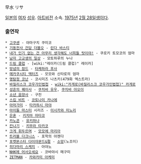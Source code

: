 早水 リサ

[[일본]]의 [[여자]] [[성우]]. [[아트비전]] 소속. [[1975년]] [[2월 28일]]생이다.

=== 출연작 ===
 * [[고쿠센]] - 야마구치 쿠미코
 * [[기동전사 건담 더블오]] - [[린다 바스티]]
 * [[내가 인기 없는 건 아무리 생각해도 너희들 탓이야!]] - 쿠로키 토모코의 엄마
 * [[남자 고교생의 일상]] - 모토하루의 누나
 * [[드림 클럽]] - [wiki:"레이카(드림 클럽)" 레이카]
 * [[망념의 잠드]] - [[타케하라 후사]]
 * [[메카쿠시티 액터즈]] - 모모와 신타로의 엄마
 * [[명탐정 코난]] - 코시미즈 나츠키(479화 엑스트라)
 * [[바질리스크 코우가인법첩]] - [[wiki:"카게로(바질리스크 코우가인법첩)" 카게로]]
 * [[성흔의 퀘이사]] - [[쿠치바 유우]], [[쿠치바 아오이]]
 * [[소년 음양사]] - 구진
 * [[스킵 비트]] - [[코토나미 카나에]]
 * [[아마가미]] - [[타카하시 마야]]
 * [[아이돌 마스터]] 시리즈 - [[이시카와 미노리]]
 * [[은혼]] - [[키지마 마타코]]
 * [[카노콘]] - [[유키하나]]
 * [[칸나기]] - [[키무라 타카코]]
 * [[크게 휘두르며]] - [[모모에 마리아]]
 * [[트러블 다크니스]] - 포학의 아젠다
 * [[포켓몬스터 다이아몬드&펄]] - [[소망]](노조미) 
 * [[히다마리 스케치]] - 아야노
 * [[NHK에 어서오세요]] - 코바야시 메구미
 * [[ZETMAN]] - [[카와카미 아케미]]
